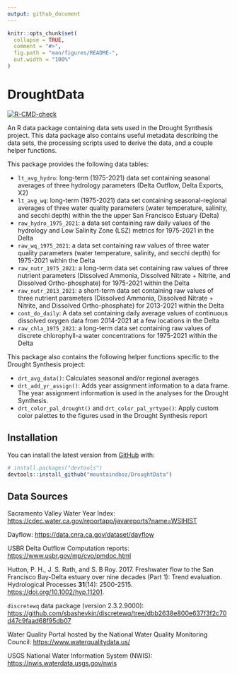 ```yaml
---
output: github_document
---
```


<!-- README.md is generated from README.Rmd. Please edit that file -->

```r
knitr::opts_chunk$set(
  collapse = TRUE,
  comment = "#>",
  fig.path = "man/figures/README-",
  out.width = "100%"
)
```

# DroughtData

<!-- badges: start -->
[![R-CMD-check](https://github.com/mountaindboz/DroughtData/workflows/R-CMD-check/badge.svg)](https://github.com/mountaindboz/DroughtData/actions)
<!-- badges: end -->

An R data package containing data sets used in the Drought Synthesis project. This data package also contains useful metadata describing the data sets, the processing scripts used to derive the data, and a couple helper functions. 

This package provides the following data tables:

* `lt_avg_hydro`: long-term (1975-2021) data set containing seasonal averages of three hydrology parameters (Delta Outflow, Delta Exports, X2)
* `lt_avg_wq`: long-term (1975-2021) data set containing seasonal-regional averages of three water quality parameters (water temperature, salinity, and secchi depth) within the the upper San Francisco Estuary (Delta)
* `raw_hydro_1975_2021`: a data set containing raw daily values of the hydrology and Low Salinity Zone (LSZ) metrics for 1975-2021 in the Delta
* `raw_wq_1975_2021`: a data set containing raw values of three water quality parameters (water temperature, salinity, and secchi depth) for 1975-2021 within the Delta
* `raw_nutr_1975_2021`: a long-term data set containing raw values of three nutrient parameters (Dissolved Ammonia, Dissolved Nitrate + Nitrite, and Dissolved Ortho-phosphate) for 1975-2021 within the Delta
* `raw_nutr_2013_2021`: a short-term data set containing raw values of three nutrient parameters (Dissolved Ammonia, Dissolved Nitrate + Nitrite, and Dissolved Ortho-phosphate) for 2013-2021 within the Delta
* `cont_do_daily`: A data set containing daily average values of continuous dissolved oxygen data from 2014-2021 at a few locations in the Delta
* `raw_chla_1975_2021`: a long-term data set containing raw values of discrete chlorophyll-a water concentrations for 1975-2021 within the Delta

This package also contains the following helper functions specific to the Drought Synthesis project:

* `drt_avg_data()`: Calculates seasonal and/or regional averages
* `drt_add_yr_assign()`: Adds year assignment information to a data frame. The year assignment information is used in the analyses for the Drought Synthesis.
* `drt_color_pal_drought()` and `drt_color_pal_yrtype()`: Apply custom color palettes to the figures used in the Drought Synthesis report

## Installation

You can install the latest version from [GitHub](https://github.com/) with:

``` r
# install.packages("devtools")
devtools::install_github("mountaindboz/DroughtData")
```

## Data Sources

Sacramento Valley Water Year Index: <https://cdec.water.ca.gov/reportapp/javareports?name=WSIHIST>

Dayflow: <https://data.cnra.ca.gov/dataset/dayflow>

USBR Delta Outflow Computation reports: <https://www.usbr.gov/mp/cvo/pmdoc.html>

Hutton, P. H., J. S. Rath, and S. B Roy. 2017. Freshwater flow to the San Francisco Bay-Delta estuary over nine decades (Part 1): Trend evaluation. Hydrological Processes **31**(14): 2500-2515. <https://doi.org/10.1002/hyp.11201>.

`discretewq` data package (version 2.3.2.9000): <https://github.com/sbashevkin/discretewq/tree/dbb2638e800e637f3f2c70d47c9faad68f95db07>

Water Quality Portal hosted by the National Water Quality Monitoring Council: <https://www.waterqualitydata.us/>

USGS National Water Information System (NWIS): <https://nwis.waterdata.usgs.gov/nwis>


